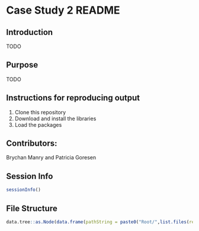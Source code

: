 # Case Study 2 README

## Introduction 
TODO

## Purpose 
TODO

## Instructions for reproducing output
 1. Clone this repository
 2. Download and install the libraries
 3. Load the packages


## Contributors: 
Brychan Manry and Patricia Goresen

## Session Info
```r
sessionInfo()
```

## File Structure
```r
data.tree::as.Node(data.frame(pathString = paste0("Root/",list.files(recursive = TRUE))))
```


